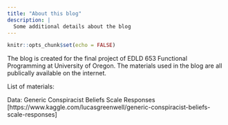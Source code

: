 ```yaml
---
title: "About this blog"
description: |
  Some additional details about the blog
---
```


```r
knitr::opts_chunk$set(echo = FALSE)
```

The blog is created for the final project of EDLD 653 Functional Programming at University of Oregon. The materials used in the blog are all publically available on the internet. 

List of materials: 

Data: Generic Conspiracist Beliefs Scale Responses [https://www.kaggle.com/lucasgreenwell/generic-conspiracist-beliefs-scale-responses]
